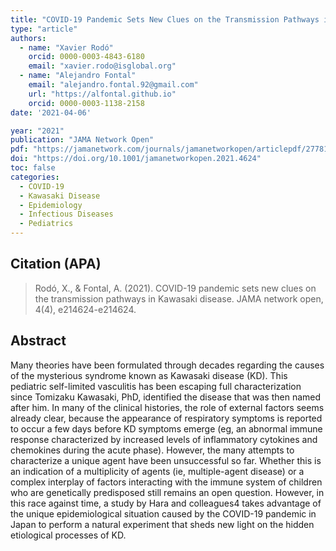 ```yaml
---
title: "COVID-19 Pandemic Sets New Clues on the Transmission Pathways in Kawasaki Disease"
type: "article"
authors:
  - name: "Xavier Rodó"
    orcid: 0000-0003-4843-6180
    email: "xavier.rodo@isglobal.org"
  - name: "Alejandro Fontal"
    email: "alejandro.fontal.92@gmail.com"
    url: "https://alfontal.github.io"
    orcid: 0000-0003-1138-2158
date: '2021-04-06'

year: "2021"
publication: "JAMA Network Open"
pdf: "https://jamanetwork.com/journals/jamanetworkopen/articlepdf/2778186/rod_2021_ic_210055_1617035383.10445.pdf"
doi: "https://doi.org/10.1001/jamanetworkopen.2021.4624"
toc: false
categories:
  - COVID-19
  - Kawasaki Disease
  - Epidemiology
  - Infectious Diseases
  - Pediatrics
---
```


## Citation (APA)

> Rodó, X., & Fontal, A. (2021). COVID-19 pandemic sets new clues on the transmission pathways in Kawasaki disease. JAMA network open, 4(4), e214624-e214624.

## Abstract

Many theories have been formulated through decades regarding the causes of the mysterious syndrome known as Kawasaki disease (KD). This pediatric self-limited vasculitis has been escaping full characterization since Tomizaku Kawasaki, PhD, identified the disease that was then named after him. In many of the clinical histories, the role of external factors seems already clear, because the appearance of respiratory symptoms is reported to occur a few days before KD symptoms emerge (eg, an abnormal immune response characterized by increased levels of inflammatory cytokines and chemokines during the acute phase). However, the many attempts to characterize a unique agent have been unsuccessful so far. Whether this is an indication of a multiplicity of agents (ie, multiple-agent disease) or a complex interplay of factors interacting with the immune system of children who are genetically predisposed still remains an open question. However, in this race against time, a study by Hara and colleagues4 takes advantage of the unique epidemiological situation caused by the COVID-19 pandemic in Japan to perform a natural experiment that sheds new light on the hidden etiological processes of KD. 
